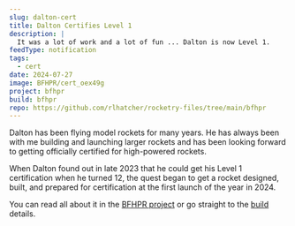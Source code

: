 ```yaml
---
slug: dalton-cert
title: Dalton Certifies Level 1
description: |
  It was a lot of work and a lot of fun ... Dalton is now Level 1.
feedType: notification
tags:
  - cert
date: 2024-07-27
image: BFHPR/cert_oex49g
project: bfhpr
build: bfhpr
repo: https://github.com/rlhatcher/rocketry-files/tree/main/bfhpr
---
```


Dalton has been flying model rockets for many years. He has always been with me building and launching
larger rockets and has been looking forward to getting officially certified for high-powered rockets.

When Dalton found out in late 2023 that he could get his Level 1 certification when he turned 12, the quest
began to get a rocket designed, built, and prepared for certification at the first launch of the year in 2024.  

<BlogImage
  src="BFHPR/cert_oex49g"
  width="3988"
  height="2991"
  crop="fit"
/>

You can read all about it in the [BFHPR project](/projects/bfhpr) or go
straight to the [build](/builds/bfhpr/build) details.
